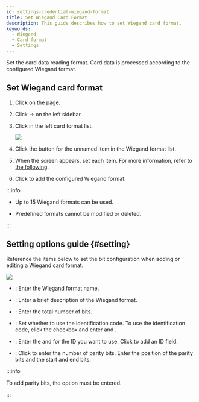 ```yaml
---
id: settings-credential-wiegand-format
title: Set Wiegand Card Format
description: This guide describes how to set Wiegand card format.
keywords:
  - Wiegand
  - Card format
  - Settings
---
```


Set the card data reading format. Card data is processed according to the configured Wiegand format.

## Set Wiegand card format

1. Click <Cmd sid='shell.header.setting' /> on the <Cmd sid='shell.header.launcher' /> page.

2. Click <Cmd sid='setting.menu.credential.root' /> → <Cmd sid='setting.menu.credential.cardFormat' /> on the left sidebar.

3. Click <Cmd sid='common.wiegand' product='2' /> in the left card format list.

   <Image src='/img/biostarx-settings-credentail-card-wiegand-list.png' />

4. Click the <IcEdit /> button for the unnamed item in the Wiegand format list.

5. When the <Cmd sid='setting.cardFormat.addNewWiegand' product='2' /> screen appears, set each item. For more information, refer to [the following](#setting).

6. Click <Cmd sid='button.apply' product='2' /> to add the configured Wiegand format.

:::info

* Up to 15 Wiegand formats can be used.

* Predefined formats cannot be modified or deleted.

:::

## Setting options guide {#setting}

Reference the items below to set the bit configuration when adding or editing a Wiegand card format.

<Image src='/img/biostarx-settings-credential-wiegand-format.png' />

* <Cmd sid='common.name' product='2' />: Enter the Wiegand format name.

* <Cmd sid='common.description' product='2' />: Enter a brief description of the Wiegand format.

* <Cmd sid='setting.cardFormat.totalBits' product='2' />: Enter the total number of bits.

* <Cmd sid='setting.cardFormat.fcField' product='2' />: Set whether to use the identification code. To use the identification code, click the checkbox and enter <Cmd sid='setting.cardFormat.startBit' product='2' /> and <Cmd sid='setting.cardFormat.endBit' product='2' />.

* <Cmd sid='setting.cardFormat.idField' product='2' />: Enter the <Cmd sid='setting.cardFormat.startBit' product='2' /> and <Cmd sid='setting.cardFormat.endBit' product='2' /> for the ID you want to use. Click <Cmd sid='button.plusAdd' product='2' /> to add an ID field.

* <Cmd sid='setting.cardFormat.parityBits' product='2' />: Click <Cmd sid='button.plusAdd' product='2' /> to enter the number of parity bits. Enter the position of the parity bits and the start and end bits.

:::info

To add parity bits, the <Cmd sid='setting.cardFormat.totalBits' product='2' /> option must be entered.

:::
